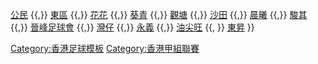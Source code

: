 {{Navbox
| basestyle = background:pink;color:blue;
| name  = 港甲2015–16
| title = [[2016–17年香港甲組聯賽|<span style="color:blue">2016–17年</span>]][[香港甲組聯賽|<span style="color:blue">香港甲組聯賽</span>]]
| list1 = [[黃大仙區康樂體育會|黃大仙]] {{,}} [[公民足球隊|公民]] {{,}} [[東區體育會|東區]] {{,}} [[花花足球會|花花]] {{,}} [[葵青區足球會|葵青]] {{,}} [[觀塘區足球會|觀塘]] {{,}} [[沙田體育會足球隊|沙田]] {{,}} [[晨曦體育會|晨曦]] {{,}} [[夢想駿其足球會|駿其]] {{,}} [[大中足球會|晉峰足球會]] {{,}} [[灣仔足球隊|灣仔]] {{,}} [[永義足球隊|永義]] {{,}} [[油尖旺足球隊|油尖旺]] {{, }} [[東昇足球隊|東昇]] 
}}<noinclude>

[[Category:香港足球模板]]
[[Category:香港甲組聯賽]]
</noinclude>